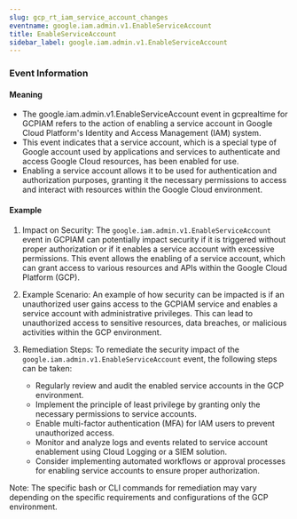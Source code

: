 ```yaml
--- 
slug: gcp_rt_iam_service_account_changes
eventname: google.iam.admin.v1.EnableServiceAccount
title: EnableServiceAccount
sidebar_label: google.iam.admin.v1.EnableServiceAccount
---
```

                       
### Event Information

#### Meaning

- The google.iam.admin.v1.EnableServiceAccount event in gcprealtime for GCPIAM refers to the action of enabling a service account in Google Cloud Platform's Identity and Access Management (IAM) system.
- This event indicates that a service account, which is a special type of Google account used by applications and services to authenticate and access Google Cloud resources, has been enabled for use.
- Enabling a service account allows it to be used for authentication and authorization purposes, granting it the necessary permissions to access and interact with resources within the Google Cloud environment.

#### Example

1. Impact on Security: The `google.iam.admin.v1.EnableServiceAccount` event in GCPIAM can potentially impact security if it is triggered without proper authorization or if it enables a service account with excessive permissions. This event allows the enabling of a service account, which can grant access to various resources and APIs within the Google Cloud Platform (GCP).

2. Example Scenario: An example of how security can be impacted is if an unauthorized user gains access to the GCPIAM service and enables a service account with administrative privileges. This can lead to unauthorized access to sensitive resources, data breaches, or malicious activities within the GCP environment.

3. Remediation Steps: To remediate the security impact of the `google.iam.admin.v1.EnableServiceAccount` event, the following steps can be taken:
   - Regularly review and audit the enabled service accounts in the GCP environment.
   - Implement the principle of least privilege by granting only the necessary permissions to service accounts.
   - Enable multi-factor authentication (MFA) for IAM users to prevent unauthorized access.
   - Monitor and analyze logs and events related to service account enablement using Cloud Logging or a SIEM solution.
   - Consider implementing automated workflows or approval processes for enabling service accounts to ensure proper authorization.

Note: The specific bash or CLI commands for remediation may vary depending on the specific requirements and configurations of the GCP environment.


 